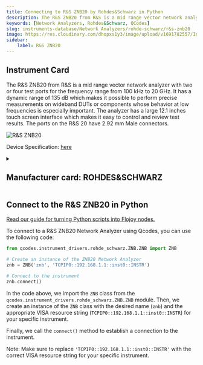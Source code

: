 ```yaml
---
title: Connecting to R&S ZNB20 by Rohdes&Schwarz in Python
description: The R&S ZNB20 from R&S is a mid range vector network analyzer with two or four test ports for the frequency range from 100 kHz to 20 GHz. It has a dynamic range of 135 dB which makes it possible to perform precise measurements on wideband DUTs or components whose behavior at low frequencies is especially important. The analyzer has a large 12.1 inches touch screen interface which makes it easy to control and review test results. The ports on the R&S 20 have 2.92 mm Male connectors.
keywords: [Network Analyzers, Rohdes&Schwarz, QCodes] 
slug: instruments-database/Network Analyzers/rohde-schwarz/r&s-znb20 
image: https://res.cloudinary.com/dhopxs1y3/image/upload/v1691782557/Instruments/Network%20Analyzer/RS-ZNB20/RS-ZNB20.webp
sidebar:
    label: R&S ZNB20 
---
```



## Instrument Card

The R&S ZNB20 from R&S is a mid range vector network analyzer with two or four test ports for the frequency range from 100 kHz to 20 GHz. It has a dynamic range of 135 dB which makes it possible to perform precise measurements on wideband DUTs or components whose behavior at low frequencies is especially important. The analyzer has a large 12.1 inches touch screen interface which makes it easy to control and review test results. The ports on the R&S 20 have 2.92 mm Male connectors.

![R&S ZNB20](https://res.cloudinary.com/dhopxs1y3/image/upload/v1691782557/Instruments/Network%20Analyzer/RS-ZNB20/RS-ZNB20.webp)

Device Specification: [here](https://www.testequipmenthq.com/datasheets/Rohde-Schwarz-ZNB20-Datasheet.pdf)

<details style={{ marginTop: "15px"}}>
<summary><h2 style={{display:'inline'}}>Manufacturer card: ROHDES&SCHWARZ</h2></summary>

![ROHDES&SCHWARZ](https://res.cloudinary.com/dhopxs1y3/image/upload/v1692806194/Instruments/Vendor%20Logos/RohdeSchwarz.png)

Rohde & Schwarz GmbH & Co KG is an international electronics group specializing in the fields of electronic test equipment, broadcast & media, cybersecurity, radiomonitoring and radiolocation, and radiocommunication.

- Headquarters: Munich, Germany
- Yearly Revenue (millions, USD): 2500
- Vendor Website: [here](https://www.rohde-schwarz.com/ca/home_48230.html)

</details>


<FeaturedInstrumentVideo category="NETWORK_ANALYZERS" />

## Connect to the R&S ZNB20 in Python

[Read our guide for turning Python scripts into Flojoy nodes.](https://docs.flojoy.ai/contribution/blocks/custom-flojoy-block/)



<Tabs>
<TabItem value="Flojoy" label="Flojoy" className="flojoy-instrument-tabs">

<SectionsCard category="NETWORK_ANALYZERS" manufacturer="Rohdes&Schwarz"></SectionsCard>

</TabItem>
<TabItem value="QCodes" label="QCodes">

To connect to a R&S ZNB20 Network Analyzer using Qcodes, you can use the following code:

```python
from qcodes.instrument_drivers.rohde_schwarz.ZNB.ZNB import ZNB

# Create an instance of the ZNB20 Network Analyzer
znb = ZNB('znb', 'TCPIP0::192.168.1.1::inst0::INSTR')

# Connect to the instrument
znb.connect()
```

In the code above, we import the `ZNB` class from the `qcodes.instrument_drivers.rohde_schwarz.ZNB.ZNB` module. Then, we create an instance of the `ZNB` class with the desired name (`znb`) and the appropriate VISA resource string (`TCPIP0::192.168.1.1::inst0::INSTR`) for your specific instrument.

Finally, we call the `connect()` method to establish a connection to the instrument.

Note: Make sure to replace `'TCPIP0::192.168.1.1::inst0::INSTR'` with the correct VISA resource string for your specific instrument.

</TabItem>
</Tabs>